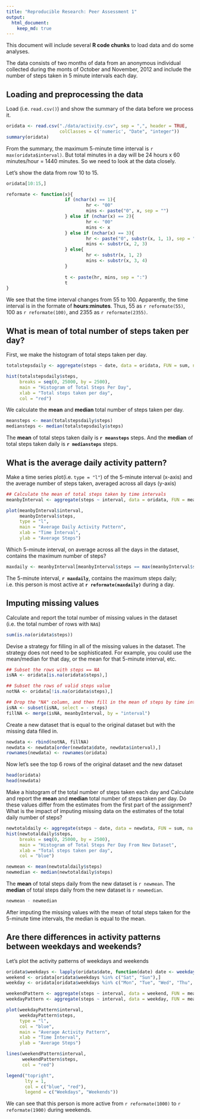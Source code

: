 ```yaml
---
title: "Reproducible Research: Peer Assessment 1"
output: 
  html_document:
    keep_md: true
---
```


This document will include several **R code chunks** to load data and do some analyses. 

The data consists of two months of data from an anonymous individual collected during the monts of October and November, 2012 and include the number of steps taken in 5 minute intervals each day.  


## Loading and preprocessing the data

Load (i.e. `read.csv()`) and show the summary of the data before we process it.

```r
oridata <- read.csv("./data/activity.csv", sep = ",", header = TRUE, 
                    colClasses = c('numeric', "Date", "integer"))
summary(oridata)
```

From the summary, the maximum 5-minute time interval is `r max(oridata$interval)`. But total minutes in a day will be 24 hours x 60 minutes/hour = 1440 minutes. So we need to look at the data closely.

Let's show the data from row 10 to 15.

```r
oridata[10:15,]
```

```r
reformate <- function(x){
                      if (nchar(x) == 1){
                              hr <- "00"
                              mins <- paste("0", x, sep = "")
                      } else if (nchar(x) == 2){
                              hr <- "00"
                              mins <- x
                      } else if (nchar(x) == 3){
                              hr <- paste("0", substr(x, 1, 1), sep = "")
                              mins <- substr(x, 2, 3)
                      } else{
                              hr <- substr(x, 1, 2)
                              mins <- substr(x, 3, 4)
                      }
                      
                      t <- paste(hr, mins, sep = ":")
                      t
}
```

We see that the time interval changes from 55 to 100. Apparently, the time interval is in the formate of **hours:minutes**. Thus, 55 as `r reformate(55)`, 100 as `r reformate(100)`, and 2355 as `r reformate(2355)`.

## What is mean of total number of steps taken per day?

First, we make the histogram of total steps taken per day.

```r
totalstepsdaily <- aggregate(steps ~ date, data = oridata, FUN = sum, na.rm = TRUE)

hist(totalstepsdaily$steps,
     breaks = seq(0, 25000, by = 2500),
     main = "Histogram of Total Steps Per Day",
     xlab = "Total steps taken per day",
     col = "red")
```

We calculate the **mean** and **median** total number of steps taken per day.

```r
meansteps <- mean(totalstepsdaily$steps)
mediansteps <- median(totalstepsdaily$steps)
```

The **mean** of total steps taken daily is **`r meansteps`** steps. And the **median** of total steps taken daily is **`r mediansteps`** steps.

## What is the average daily activity pattern?

Make a time series plot(i.e. `type = "l"`) of the 5-minute interval (x-axis) and the average number of steps taken, averaged across all days (y-axis)

```r

## Calculate the mean of total steps taken by time intervals
meanbyInterval <- aggregate(steps ~ interval, data = oridata, FUN = mean, na.rm = TRUE)

plot(meanbyInterval$interval,
     meanbyInterval$steps,
     type = "l",
     main = "Average Daily Activity Pattern",
     xlab = "Time Interval",
     ylab = "Average Steps")
```

Which 5-minute interval, on average across all the days in the dataset, contains the maximum number of steps?

```r
maxdaily <- meanbyInterval[meanbyInterval$steps == max(meanbyInterval$steps),]$interval
```

The 5-minute interval, **`r maxdaily`**, contains the maximum steps daily; i.e. this person is most active at **`r reformate(maxdaily)`** during a day.

## Imputing missing values

Calculate and report the total number of missing values in the dataset (i.e. the total number of rows with `NA`s)

```r
sum(is.na(oridata$steps))
```

Devise a strategy for filling in all of the missing values in the dataset. The strategy does not need to be sophisticated. For example, you could use the mean/median for that day, or the mean for that 5-minute interval, etc.

```r
## Subset the rows with steps == NA
isNA <- oridata[is.na(oridata$steps),]

## Subset the rows of valid steps value
notNA <- oridata[!is.na(oridata$steps),]

## Drop the "NA" column, and then fill in the mean of steps by time intervals
isNA <- subset(isNA, select = - steps)
fillNA <- merge(isNA, meanbyInterval, by = "interval")
```

Create a new dataset that is equal to the original dataset but with the missing data filled in.

```r
newdata <- rbind(notNA, fillNA)
newdata <- newdata[order(newdata$date, newdata$interval),]
rownames(newdata) <- rownames(oridata)
```

Now let's see the top 6 rows of the original dataset and the new dataset

```r
head(oridata)
head(newdata)
```


Make a histogram of the total number of steps taken each day and Calculate and report the **mean** and **median** total number of steps taken per day. Do these values differ from the estimates from the first part of the assignment? What is the impact of imputing missing data on the estimates of the total daily number of steps?

```r
newtotaldaily <- aggregate(steps ~ date, data = newdata, FUN = sum, na.rm = TRUE)
hist(newtotaldaily$steps,
     breaks = seq(0, 25000, by = 2500),
     main = "Histogram of Total Steps Per Day From New Dataset",
     xlab = "Total steps taken per day",
     col = "blue")
```

```r
newmean <- mean(newtotaldaily$steps)
newmedian <- median(newtotaldaily$steps)
```

The **mean** of total steps daily from the new dataset is `r newmean`.
The **median** of total steps daily from the new dataset is `r newmedian`.

```r
newmean - newmedian
```

After imputing the missing values with the mean of total steps taken for the 5-minute time intervals, the median is equal to the mean.

## Are there differences in activity patterns between weekdays and weekends?

Let's plot the activity patterns of weekdays and weekends

```r
oridata$weekdays <- lapply(oridata$date, function(date) date <- weekdays(date, abbreviate = TRUE))
weekend <- oridata[oridata$weekdays %in% c("Sat", "Sun"),]
weekday <- oridata[oridata$weekdays %in% c("Mon", "Tue", "Wed", "Thu", "Fri"),]

weekendPattern <- aggregate(steps ~ interval, data = weekend, FUN = mean, na.rm = TRUE)
weekdayPattern <- aggregate(steps ~ interval, data = weekday, FUN = mean, na.rm = TRUE)

plot(weekdayPattern$interval,
     weekdayPattern$steps,
     type = "l",
     col = "blue",
     main = "Average Activity Pattern",
     xlab = "Time Interval",
     ylab = "Average Steps")

lines(weekendPattern$interval,
      weekendPattern$steps,
      col = "red")

legend("topright",
       lty = 1, 
       col = c("blue", "red"),
       legend = c("Weekdays", "Weekends"))
```

We can see that this person is more active from `r reformate(1000)` to `r reformate(1900)` during weekends.